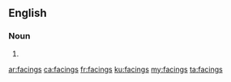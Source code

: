 ==English==

===Noun===
{{head|en|plural}}

# {{plural of|facing|lang=en}}

[[ar:facings]]
[[ca:facings]]
[[fr:facings]]
[[ku:facings]]
[[my:facings]]
[[ta:facings]]